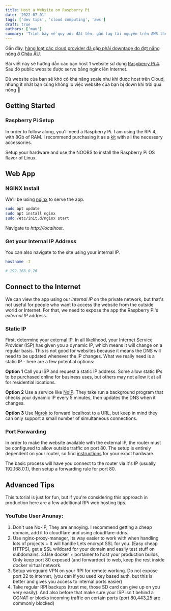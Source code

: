 ```yaml
---
title: Host a Website on Raspberry Pi
date: '2022-07-01'
tags: ['dev tips', 'cloud computing', 'aws']
draft: true
authors: ['mau']
summary: 'Trình bày về quy ước đặt tên, gắn tag tài nguyên trên AWS theo các best practices để thuận tiện cho việc quản lý, vận hành.'
---
```


<TOCInline toc={props.toc} asDisclosure />

Gần đây, [hàng loạt các cloud provider đã gặp phải downtage do đợt nắng nóng ở Châu ÂU](https://www.pcgamer.com/google-oracle-datacenters-melt-down-in-extreme-european-heatwave/).

Bài viết này sẽ hướng dẫn các bạn host 1 website sử dụng [Raspberry Pi 4](https://www.raspberrypi.org/). Sau đó public website được serve bằng nginx lên Internet.

Dù website của bạn sẽ khó có khả năng scale như khi được host trên Cloud, nhưng ít nhất bạn cũng không lo việc website của bạn bị down khi trời quá nóng 🐧

## Getting Started

### Raspberry Pi Setup

In order to follow along, you'll need a Raspberry Pi. I am using the RPi 4, with 8Gb of RAM. I recommend purchasing it as a [kit](https://www.canakit.com/raspberry-pi-4-starter-kit.html) with all the necessary accessories.

Setup your hardware and use the NOOBS to install the Raspberry Pi OS flavor of Linux.

## Web App

### NGINX Install

We'll be using [nginx](https://www.raspberrypi.org/documentation/remote-access/web-server/nginx.md) to serve the app.

```bash
sudo apt update
sudo apt install nginx
sudo /etc/init.d/nginx start
```

Navigate to _http://localhost_.

### Get your Internal IP Address

You can also navigate to the site using your internal IP.

```bash
hostname -I

# 192.168.0.26
```

## Connect to the Internet

We can view the app using our _internal IP_ on the private network, but that's not useful for people who want to access the website from the outside world or Internet. For that, we need to expose the app the Raspberry Pi's _external IP_ address.

### Static IP

First, determine your [external IP](https://whatismyipaddress.com/). In all likelihood, your Internet Service Provider (ISP) has given you a dynamic IP, which means it will change on a regular basis. This is not good for websites because it means the DNS will need to be updated whenever the IP changes. What we really need is a static IP - here are a few potential options:

**Option 1** Call you ISP and request a static IP address. Some allow static IPs to be purchased online for business uses, but others may not allow it at all for residential locations.

**Option 2** Use a service like [NoIP](https://noip.com). They take run a background program that checks your dynamic IP every 5 minutes, then updates the DNS when it changes.

**Option 3** Use [Ngrok](https://ngrok.com/) to forward localhost to a URL, but keep in mind they can only support a small number of simultaneous connections.

### Port Forwarding

In order to make the website available with the external IP, the router must be configured to allow outside traffic on port 80. The setup is entirely dependent on your router, so find [instructions](https://portforward.com/router.htm) for your exact hardware.

The basic process will have you connect to the router via it's IP (usually 192.168.0.1), then setup a forwarding rule for port 80.

## Advanced Tips

This tutorial is just for fun, but if you're considering this approach in production here are a few additional RPi web hosting tips.

### YouTube User Anunay:

1. Don't use No-IP, They are annoying. I recommend getting a cheap domain, add it to cloudflare and using cloudflare-ddns.
2. Use nginx-proxy-manager, Its way easier to work with when handling lots of projects + It will handle Lets encrypt SSL for you. (Easy cheap HTTPS), get a SSL wildcard for your domain and easily test stuff on subdomains.
   3.Use docker + portainer to host your production builds, Only keep port 80 exposed (and forwarded) to web, keep the rest inside docker virtual network.
3. Setup wireguard VPN on your RPI for remote working. Do not expose port 22 to internet, (you can if you used key based auth, but this is better and gives you access to internal ports easier)
4. Take regular RPI backups (trust me, those SD card can give up on you very easily).
   And also before that make sure your ISP isn't behind a CGNAT or blocks incoming traffic on certain ports (port 80,443,25 are commonly blocked)
